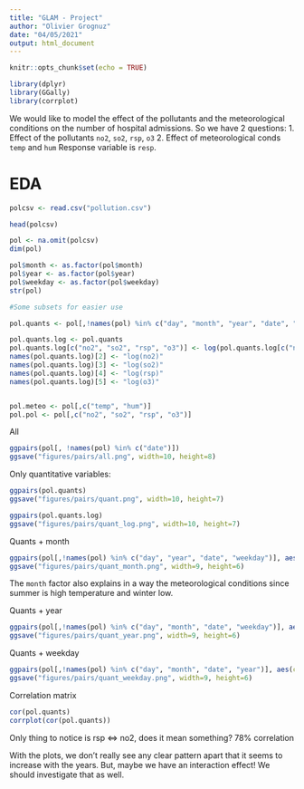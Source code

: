 ```yaml
---
title: "GLAM - Project"
author: "Olivier Grognuz"
date: "04/05/2021"
output: html_document
---
```


```r
knitr::opts_chunk$set(echo = TRUE)
```

```r
library(dplyr)
library(GGally)
library(corrplot)
```

We would like to model the effect of the pollutants and the meteorological conditions on the number of hospital admissions.
So we have 2 questions:
1. Effect of the pollutants `no2`, `so2`, `rsp`, `o3`
2. Effect of meteorological conds `temp` and `hum`
Response variable is `resp`. 

# EDA 

```r
polcsv <- read.csv("pollution.csv")

head(polcsv)

pol <- na.omit(polcsv)
dim(pol)

pol$month <- as.factor(pol$month)
pol$year <- as.factor(pol$year)
pol$weekday <- as.factor(pol$weekday)
str(pol)
```

```r
#Some subsets for easier use

pol.quants <- pol[,!names(pol) %in% c("day", "month", "year", "date", "weekday")]

pol.quants.log <- pol.quants
pol.quants.log[c("no2", "so2", "rsp", "o3")] <- log(pol.quants.log[c("no2", "so2", "rsp", "o3")])
names(pol.quants.log)[2] <- "log(no2)"
names(pol.quants.log)[3] <- "log(so2)"
names(pol.quants.log)[4] <- "log(rsp)"
names(pol.quants.log)[5] <- "log(o3)"


pol.meteo <- pol[,c("temp", "hum")]
pol.pol <- pol[,c("no2", "so2", "rsp", "o3")]
```

All
```r
ggpairs(pol[, !names(pol) %in% c("date")])
ggsave("figures/pairs/all.png", width=10, height=8)
```


Only quantitative variables:
```r
ggpairs(pol.quants)
ggsave("figures/pairs/quant.png", width=10, height=7)

ggpairs(pol.quants.log)
ggsave("figures/pairs/quant_log.png", width=10, height=7)
```

Quants + month
```r
ggpairs(pol[,!names(pol) %in% c("day", "year", "date", "weekday")], aes(color=month, alpha=0.4))
ggsave("figures/pairs/quant_month.png", width=9, height=6)
```

The `month` factor also explains in a way the meteorological conditions since summer is high temperature and winter low.

Quants + year
```r
ggpairs(pol[,!names(pol) %in% c("day", "month", "date", "weekday")], aes(color=year, alpha=0.4))
ggsave("figures/pairs/quant_year.png", width=9, height=6)
```

Quants + weekday
```r
ggpairs(pol[,!names(pol) %in% c("day", "month", "date", "year")], aes(color=weekday, alpha=0.4))
ggsave("figures/pairs/quant_weekday.png", width=9, height=6)
```

Correlation matrix
```r
cor(pol.quants)
corrplot(cor(pol.quants))
```

Only thing to notice is rsp <=> no2, does it mean something? 78% correlation

With the plots, we don't really see any clear pattern apart that it seems to increase with the years.
But, maybe we have an interaction effect! We should investigate that as well.
